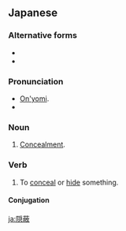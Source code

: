 ==Japanese==
{{ja-kanjitab|いん|へい|k2=ぺい|yomi=on}}

===Alternative forms===
* {{l|ja|陰蔽}}
* {{l|ja|隠ぺい}}

===Pronunciation===
* [[音読み|On'yomi]].
* {{IPA|lang=ja|/iɴpeː/}}

===Noun===
{{ja-noun|いんぺい}}

# [[concealment|Concealment]].

===Verb===
{{ja-verb-suru|tr=trans|いんぺい}}

# To [[conceal]] or [[hide]] something.

====Conjugation====
{{ja-suru|いんぺい}}

[[ja:隠蔽]]
